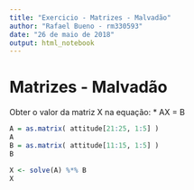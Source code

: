```yaml
---
title: "Exercicio - Matrizes - Malvadão"
author: "Rafael Bueno - rm330593"
date: "26 de maio de 2018"
output: html_notebook
---
```


# Matrizes - Malvadão

Obter o valor da matriz X na equação:
* AX = B

```r
A = as.matrix( attitude[21:25, 1:5] )
A
B = as.matrix( attitude[11:15, 1:5] )
B
```


```r
X <- solve(A) %*% B
X
```
